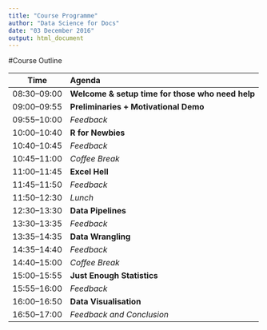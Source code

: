 ```yaml
---
title: "Course Programme"
author: "Data Science for Docs"
date: "03 December 2016"
output: html_document
---
```


#Course Outline

|Time             |Agenda                                           |
|:---------------:|:------------------------------------------------|
|08:30&ndash;09:00|**Welcome & setup time for those who need help** |
|09:00&ndash;09:55|**Preliminaries + Motivational Demo**            |
|09:55&ndash;10:00|*Feedback*                                       |
|10:00&ndash;10:40|**R for Newbies**                                |
|10:40&ndash;10:45|*Feedback*                                       |
|10:45&ndash;11:00|*Coffee Break*                                   |
|11:00&ndash;11:45|**Excel Hell**                                   |
|11:45&ndash;11:50|*Feedback*                                       |
|11:50&ndash;12:30|*Lunch*                                          |
|12:30&ndash;13:30|**Data Pipelines**                               |
|13:30&ndash;13:35|*Feedback*                                       |
|13:35&ndash;14:35|**Data Wrangling**                               |
|14:35&ndash;14:40|*Feedback*                                       |
|14:40&ndash;15:00|*Coffee Break*                                   |
|15:00&ndash;15:55|**Just Enough Statistics**                       |
|15:55&ndash;16:00|*Feedback*                                       |
|16:00&ndash;16:50|**Data Visualisation**                           |
|16:50&ndash;17:00|*Feedback and Conclusion*                        |